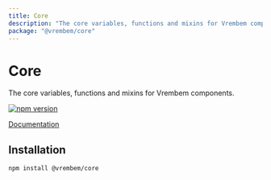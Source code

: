 ```yaml
---
title: Core
description: "The core variables, functions and mixins for Vrembem components."
package: "@vrembem/core"
---
```


# Core

The core variables, functions and mixins for Vrembem components.

[![npm version](https://img.shields.io/npm/v/%40vrembem%2Fcore.svg)](https://www.npmjs.com/package/%40vrembem%2Fcore)

[Documentation](https://vrembem.com/packages/core)

## Installation

```sh
npm install @vrembem/core
```
